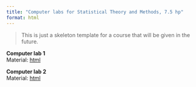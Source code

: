 ```yaml
---
title: "Computer labs for Statistical Theory and Methods, 7.5 hp"
format: html
---
```


> This is just a skeleton template for a course that will be given in the future.

**Computer lab 1 **\
Material: [html](misc/larry.png)

**Computer lab 2 **\
Material: [html](misc/larry.png)


